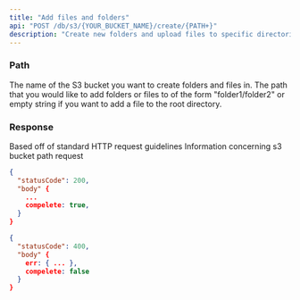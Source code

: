 ```yaml
---
title: "Add files and folders"
api: "POST /db/s3/{YOUR_BUCKET_NAME}/create/{PATH+}"
description: "Create new folders and upload files to specific directories"
---
```


### Path

<ParamField path="YOUR_BUCKET_NAME" type="string" required>
  The name of the S3 bucket you want to create folders and files in.
</ParamField>

<ParamField path="PATH+" type="string" required>
  The path that you would like to add folders or files to of the form "folder1/folder2" or empty string if you want to add a file to the root directory.
</ParamField>

### Response

<ResponseField name="statusCode" type="number">
  Based off of standard HTTP request guidelines
</ResponseField>

<ResponseField name="body" type="object">
  Information concerning s3 bucket path request
</ResponseField>

<ResponseExample>

```json Success Response
{
  "statusCode": 200,
  "body" {
    ...
    compelete: true,
  }
}
```

```json Error Response
{
  "statusCode": 400,
  "body" {
    err: { ... },
    compelete: false
  }
}
```

</ResponseExample>
